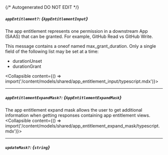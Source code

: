 {/* Autogenerated DO NOT EDIT  */}

##### `appEntitlement?`: *{`AppEntitlementInput`}*
The app entitlement represents one permission in a downstream App (SAAS) that can be granted. For example, GitHub Read vs GitHub Write.

This message contains a oneof named max_grant_duration. Only a single field of the following list may be set at a time:
  - durationUnset
  - durationGrant

<Collapsible content={() => import('/content/models/shared/app_entitlement_input/typescript.mdx')}>
</Collapsible>

---
##### `appEntitlementExpandMask?`: *{`AppEntitlementExpandMask`}*
The app entitlement expand mask allows the user to get additional information when getting responses containing app entitlement views.
<Collapsible content={() => import('/content/models/shared/app_entitlement_expand_mask/typescript.mdx')}>
</Collapsible>

---
##### `updateMask?`: *{`string`}*

